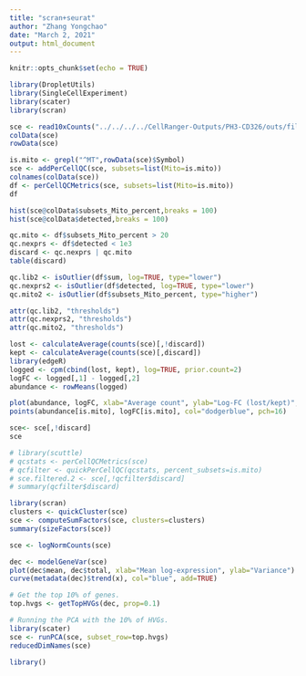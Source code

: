 ```yaml
---
title: "scran+seurat"
author: "Zhang Yongchao"
date: "March 2, 2021"
output: html_document
---
```


```r
knitr::opts_chunk$set(echo = TRUE)
```

```r
library(DropletUtils)
library(SingleCellExperiment)
library(scater)
library(scran)
```

```r
sce <- read10xCounts("../../../../CellRanger-Outputs/PH3-CD326/outs/filtered_feature_bc_matrix/")
colData(sce)
rowData(sce)
```

```r
is.mito <- grepl("^MT",rowData(sce)$Symbol)
sce <- addPerCellQC(sce, subsets=list(Mito=is.mito))
colnames(colData(sce))
df <- perCellQCMetrics(sce, subsets=list(Mito=is.mito))
df
```
```r
hist(sce@colData$subsets_Mito_percent,breaks = 100)
hist(sce@colData$detected,breaks = 100)
```

```r
qc.mito <- df$subsets_Mito_percent > 20
qc.nexprs <- df$detected < 1e3
discard <- qc.nexprs | qc.mito
table(discard)
```

```r
qc.lib2 <- isOutlier(df$sum, log=TRUE, type="lower")
qc.nexprs2 <- isOutlier(df$detected, log=TRUE, type="lower")
qc.mito2 <- isOutlier(df$subsets_Mito_percent, type="higher")

attr(qc.lib2, "thresholds")
attr(qc.nexprs2, "thresholds")
attr(qc.mito2, "thresholds")
```


```r
lost <- calculateAverage(counts(sce)[,!discard])
kept <- calculateAverage(counts(sce)[,discard])
library(edgeR)
logged <- cpm(cbind(lost, kept), log=TRUE, prior.count=2)
logFC <- logged[,1] - logged[,2]
abundance <- rowMeans(logged)
```
```r
plot(abundance, logFC, xlab="Average count", ylab="Log-FC (lost/kept)", pch=16)
points(abundance[is.mito], logFC[is.mito], col="dodgerblue", pch=16)
```
```r
sce<- sce[,!discard]
sce
```

```r
# library(scuttle)
# qcstats <- perCellQCMetrics(sce)
# qcfilter <- quickPerCellQC(qcstats, percent_subsets=is.mito)
# sce.filtered.2 <- sce[,!qcfilter$discard]
# summary(qcfilter$discard)
```


```r
library(scran)
clusters <- quickCluster(sce)
sce <- computeSumFactors(sce, clusters=clusters)
summary(sizeFactors(sce))
```
```r
sce <- logNormCounts(sce)
```


```r
dec <- modelGeneVar(sce)
plot(dec$mean, dec$total, xlab="Mean log-expression", ylab="Variance")
curve(metadata(dec)$trend(x), col="blue", add=TRUE)
```

```r
# Get the top 10% of genes.
top.hvgs <- getTopHVGs(dec, prop=0.1)
```


```r
# Running the PCA with the 10% of HVGs.
library(scater)
sce <- runPCA(sce, subset_row=top.hvgs)
reducedDimNames(sce)
```
```r
library()
```










